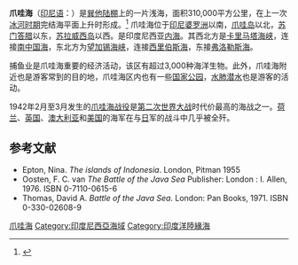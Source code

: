 {{Infobox sea
| name = 爪哇海
| image = Locatie Javazee.PNG
| caption = 爪哇海位置
| image_bathymetry = 
| caption_bathymetry = 
| location = [[巽他陆棚|巽他陆棚]]
| coords = {{coord|5|S|110|E|type:waterbody_scale:10000000|display=inline,title}}
| type = [[海|海]]
| inflow = 
| outflow = 
| catchment = 
| basin_countries = [[印度尼西亚|印度尼西亚]]
| length = {{convert|1600|km|abbr=on}}
| width = {{convert|380|km|abbr=on}}
| area = {{convert|320000|km2|abbr=on}}
| depth = {{convert|46|m|abbr=on}}
| max-depth = 
| volume = 
| frozen = 
| reference = 
}}
'''爪哇海'''（[[印尼语|印尼语]]：'''{{lang|id|Laut Jawa}}'''）是[[巽他陆棚|巽他陆棚]]上的一片浅海，面积310,000平方公里，在上一次[[冰河时期|冰河时期]]完结海平面上升时形成。<ref>{{en}}{{cite news  | last =  | first =  | coauthors =  | title =Pleistocene Sea Level Maps  | work =  | pages =  | language =  | publisher =The Field Museum  | date =2003  | url =http://www.fieldmuseum.org/research_collections/zoology/zoo_sites/seamaps/default.htm  | accessdate =  | archive-date =2007-04-05  | archive-url =https://web.archive.org/web/20070405023734/http://www.fieldmuseum.org/research_collections/zoology/zoo_sites/seamaps/default.htm  | dead-url =no  }}</ref> 爪哇海位于[[印尼|印尼]][[婆罗洲|婆罗洲]]以南，[[爪哇岛|爪哇岛]]以北，[[苏门答腊|苏门答腊]]以东，[[苏拉威西岛|苏拉威西岛]]以西。是印度尼西亚[[内海|内海]]。其西北方是[[卡里马塔海峡|卡里马塔海峡]]，连接[[南中国海|南中国海]]，东北方为[[望加锡海峡|望加锡海峡]]，连接[[西里伯斯海|西里伯斯海]]，东接[[弗洛勒斯海|弗洛勒斯海]]。

捕鱼业是爪哇海重要的经济活动，该区有超过3,000种海洋生物。此外，爪哇海附近也是游客常到的目的地，爪哇海区内也有一些[[国家公园|国家公园]]，[[水肺潜水|水肺潜水]]也是游客的活动。

1942年2月至3月发生的[[爪哇海战役|爪哇海战役]]是[[第二次世界大战|第二次世界大战]]时代价最高的海战之一。[[荷兰|荷兰]]、[[英国|英国]]、[[澳大利亚|澳大利亚]]和[[美国|美国]]的海军在与[[日本|日]]军的战斗中几乎被全歼。

== 参考文献 ==
<div class="references-small">
<references />
* Epton, Nina. ''The islands of Indonesia''. London, Pitman 1955
* Oosten, F. C. van ''The Battle of the Java Sea'' Publisher: London : I. Allen, 1976. ISBN 0-7110-0615-6
* Thomas, David A. 	''Battle of the Java Sea''. London: Pan Books, 1971. ISBN 0-330-02608-9
</div>


{{List of seas}}

{{Authority control}}
{{DEFAULTSORT:Jawa}}
[[Category:爪哇海|]]
[[Category:印度尼西亞海域|Category:印度尼西亞海域]]
[[Category:印度洋陸緣海|Category:印度洋陸緣海]]